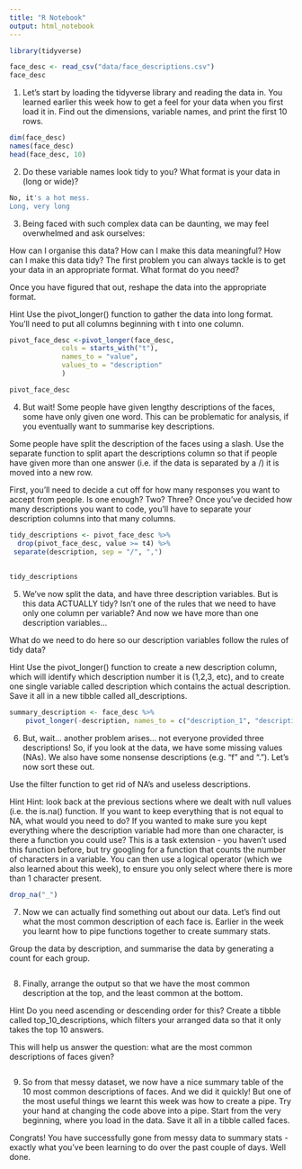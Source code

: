 ```yaml
---
title: "R Notebook"
output: html_notebook
---
```


```r
library(tidyverse)
```


```r
face_desc <- read_csv("data/face_descriptions.csv")
face_desc
```

1. Let’s start by loading the tidyverse library and reading the data in. You learned earlier this week how to get a feel for your data when you first load it in. Find out the dimensions, variable names, and print the first 10 rows.
```r
dim(face_desc)
names(face_desc)
head(face_desc, 10)
```

2. Do these variable names look tidy to you? What format is your data in (long or wide)?
```r
No, it's a hot mess.
Long, very long
```

3. Being faced with such complex data can be daunting, we may feel overwhelmed and ask ourselves:

How can I organise this data?
How can I make this data meaningful?
How can I make this data tidy?
The first problem you can always tackle is to get your data in an appropriate format. What format do you need?

Once you have figured that out, reshape the data into the appropriate format.

Hint Use the pivot_longer() function to gather the data into long format. You’ll need to put all columns beginning with t into one column.

```r
pivot_face_desc <-pivot_longer(face_desc, 
             cols = starts_with("t"),
             names_to = "value",
             values_to = "description"
             )

pivot_face_desc
```

4. But wait! Some people have given lengthy descriptions of the faces, some have only given one word. This can be problematic for analysis, if you eventually want to summarise key descriptions.

Some people have split the description of the faces using a slash. Use the separate function to split apart the descriptions column so that if people have given more than one answer (i.e. if the data is separated by a /) it is moved into a new row.

First, you’ll need to decide a cut off for how many responses you want to accept from people. Is one enough? Two? Three? Once you’ve decided how many descriptions you want to code, you’ll have to separate your description columns into that many columns.

```r
tidy_descriptions <- pivot_face_desc %>% 
  drop(pivot_face_desc, value >= t4) %>% 
 separate(description, sep = "/", ",")
    
  
tidy_descriptions
```

5. We’ve now split the data, and have three description variables. But is this data ACTUALLY tidy? Isn’t one of the rules that we need to have only one column per variable? And now we have more than one description variables…

What do we need to do here so our description variables follow the rules of tidy data?

Hint Use the pivot_longer() function to create a new description column, which will identify which description number it is (1,2,3, etc), and to create one single variable called description which contains the actual description. Save it all in a new tibble called all_descriptions.
```r
summary_description <- face_desc %>% 
    pivot_longer(-description, names_to = c("description_1", "description_2", "description_3"), values_to = "description")
```

6. But, wait… another problem arises… not everyone provided three descriptions! So, if you look at the data, we have some missing values (NAs). We also have some nonsense descriptions (e.g. “f” and “.”). Let’s now sort these out.

Use the filter function to get rid of NA’s and useless descriptions.

Hint Hint: look back at the previous sections where we dealt with null values (i.e. the is.na() function. If you want to keep everything that is not equal to NA, what would you need to do? If you wanted to make sure you kept everything where the description variable had more than one character, is there a function you could use? This is a task extension - you haven’t used this function before, but try googling for a function that counts the number of characters in a variable. You can then use a logical operator (which we also learned about this week), to ensure you only select where there is more than 1 character present.

```r
drop_na("_")
```

7. Now we can actually find something out about our data. Let’s find out what the most common description of each face is. Earlier in the week you learnt how to pipe functions together to create summary stats.

Group the data by description, and summarise the data by generating a count for each group.

```r

```

8. Finally, arrange the output so that we have the most common description at the top, and the least common at the bottom.

Hint Do you need ascending or descending order for this? Create a tibble called top_10_descriptions, which filters your arranged data so that it only takes the top 10 answers.

This will help us answer the question: what are the most common descriptions of faces given?
```r

```


9. So from that messy dataset, we now have a nice summary table of the 10 most common descriptions of faces. And we did it quickly! But one of the most useful things we learnt this week was how to create a pipe. Try your hand at changing the code above into a pipe. Start from the very beginning, where you load in the data. Save it all in a tibble called faces.

Congrats! You have successfully gone from messy data to summary stats - exactly what you’ve been learning to do over the past couple of days. Well done.

```r

```












